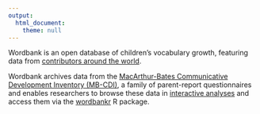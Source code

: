 ```yaml
---
output:
  html_document:
    theme: null
---
```


Wordbank is an open database of children’s vocabulary growth, featuring data from [contributors around the world](http://wordbank.stanford.edu/contributors). 

Wordbank archives data from the [MacArthur-Bates Communicative Development Inventory (MB-CDI)](http://mb-cdi.stanford.edu), a family of parent-report questionnaires and enables researchers to browse these data in [interactive analyses](http://wordbank.stanford.edu/analyses) and access them via the [wordbankr](http://github.com/langcog/wordbankr) R package. 
